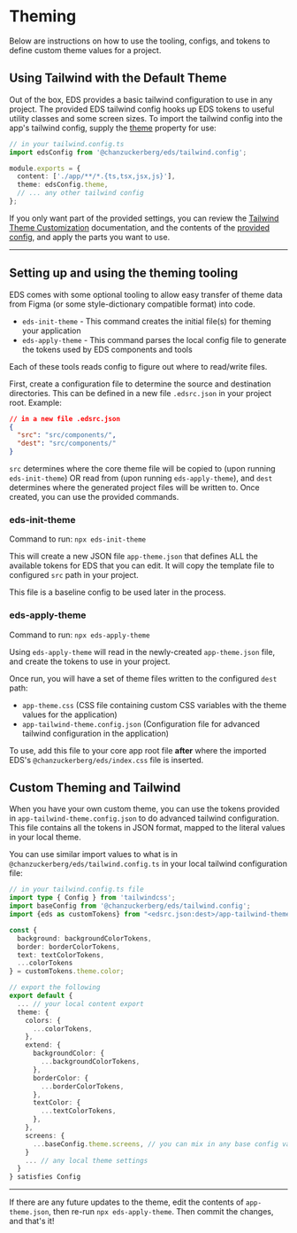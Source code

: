 
<Meta title="Documentation/Theming" />

# Theming

Below are instructions on how to use the tooling, configs, and tokens to define custom theme values for a project.

## Using Tailwind with the Default Theme

Out of the box, EDS provides a basic tailwind configuration to use in any project. The provided EDS tailwind config hooks up EDS tokens to useful utility classes and some screen sizes. To import the tailwind config into the app's tailwind config, supply the [theme](https://tailwindcss.com/docs/theme) property for use:

```ts
// in your tailwind.config.ts
import edsConfig from '@chanzuckerberg/eds/tailwind.config';

module.exports = {
  content: ['./app/**/*.{ts,tsx,jsx,js}'],
  theme: edsConfig.theme,
  // ... any other tailwind config
};
```

If you only want part of the provided settings, you can review the [Tailwind Theme Customization][tailwind-theme] documentation, and the contents of the [provided config][eds-tailwind-config], and apply the parts you want to use.

[tailwind-theme]: https://tailwindcss.com/docs/theme
[eds-tailwind-config]: https://github.com/chanzuckerberg/edu-design-system/blob/main/tailwind.config.ts

<hr />

## Setting up and using the theming tooling

EDS comes with some optional tooling to allow easy transfer of theme data from Figma (or some style-dictionary compatible format) into code.

- `eds-init-theme` - This command creates the initial file(s) for theming your application
- `eds-apply-theme` - This command parses the local config file to generate the tokens used by EDS components and tools

Each of these tools reads config to figure out where to read/write files.

First, create a configuration file to determine the source and destination directories. This can be defined in a new file `.edsrc.json` in your project root. Example:

```json
// in a new file .edsrc.json
{
  "src": "src/components/",
  "dest": "src/components/"
}
```

`src` determines where the core theme file will be copied to (upon running `eds-init-theme`) OR read from (upon running `eds-apply-theme`), and `dest` determines where the generated project files will be written to. Once created, you can use the provided commands.

### eds-init-theme

Command to run: `npx eds-init-theme`

This will create a new JSON file `app-theme.json` that defines ALL the available tokens for EDS that you can edit. It will copy the template file to configured `src` path in your project.

This file is a baseline config to be used later in the process.

### eds-apply-theme

Command to run: `npx eds-apply-theme`

Using `eds-apply-theme` will read in the newly-created `app-theme.json` file, and create the tokens to use in your project.

Once run, you will have a set of theme files written to the configured `dest` path:

- `app-theme.css` (CSS file containing custom CSS variables with the theme values for the application)
- `app-tailwind-theme.config.json` (Configuration file for advanced tailwind configuration in the application)

To use, add this file to your core app root file **after** where the imported EDS's `@chanzuckerberg/eds/index.css` file is inserted.

## Custom Theming and Tailwind

When you have your own custom theme, you can use the tokens provided in `app-tailwind-theme.config.json` to do advanced tailwind configuration. This file contains all the tokens in JSON format, mapped to the literal values in your local theme.

You can use similar import values to what is in `@chanzuckerberg/eds/tailwind.config.ts` in your local tailwind configuration file:

```ts
// in your tailwind.config.ts file
import type { Config } from 'tailwindcss';
import baseConfig from '@chanzuckerberg/eds/tailwind.config';
import {eds as customTokens} from "<edsrc.json:dest>/app-tailwind-theme.config"; // where <edsrc.json:test> is the path configured in .edsrc.json

const {
  background: backgroundColorTokens,
  border: borderColorTokens,
  text: textColorTokens,
  ...colorTokens
} = customTokens.theme.color;

// export the following
export default {
  ... // your local content export
  theme: {
    colors: {
      ...colorTokens,
    },
    extend: {
      backgroundColor: {
        ...backgroundColorTokens,
      },
      borderColor: {
        ...borderColorTokens,
      },
      textColor: {
        ...textColorTokens,
      },
    },
    screens: {
      ...baseConfig.theme.screens, // you can mix in any base config values into the local theme
    }
    ... // any local theme settings
  }
} satisfies Config

```

<hr />

If there are any future updates to the theme, edit the contents of `app-theme.json`, then re-run `npx eds-apply-theme`. Then commit the changes, and that's it!